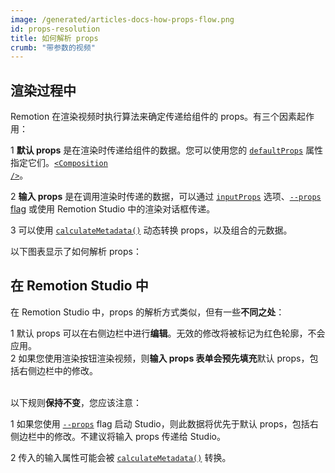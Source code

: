 ```yaml
---
image: /generated/articles-docs-how-props-flow.png
id: props-resolution
title: 如何解析 props
crumb: "带参数的视频"
---
```



## 渲染过程中

Remotion 在渲染视频时执行算法来确定传递给组件的 props。有三个因素起作用：

<Step>1</Step> <strong>默认 props</strong> 是在渲染时传递给组件的数据。您可以使用您的 <a href="/docs/composition#defaultprops"><code>defaultProps</code></a> 属性指定它们。<a href="/docs/composition#defaultprops"><code>&lt;Composition /&gt;</code></a>。<br/>

<Step>2</Step> <strong>输入 props</strong> 是在调用渲染时传递的数据，可以通过 <a href="/docs/renderer/render-media#inputprops"><code>inputProps</code></a> 选项、<a href="/docs/cli/render#--props"><code>--props</code> flag</a> 或使用 Remotion Studio 中的渲染对话框传递。<br/>

<Step>3</Step> 可以使用 <a href="/docs/composition#calculatemetadata"><code>calculateMetadata()</code></a> 动态转换 props，以及组合的元数据。

以下图表显示了如何解析 props：

<HowPropsFlow/>

## 在 Remotion Studio 中

在 Remotion Studio 中，props 的解析方式类似，但有一些<strong>不同之处</strong>：

<Step>1</Step> 默认 props 可以在右侧边栏中进行<strong>编辑</strong>。无效的修改将被标记为红色轮廓，不会应用。<br/>
<Step>2</Step> 如果您使用渲染按钮渲染视频，则<strong>输入 props 表单会预先填充</strong>默认 props，包括右侧边栏中的修改。<br/><br/>

以下规则<strong>保持不变</strong>，您应该注意：

<Step>1</Step> 如果您使用 <a href="/docs/cli/studio#--props"><code>--props</code></a> flag 启动 Studio，则此数据将优先于默认 props，包括右侧边栏中的修改。不建议将输入 props 传递给 Studio。<br/>

<Step>2</Step> 传入的输入属性可能会被 <a href="/docs/composition#calculatemetadata"><code>calculateMetadata()</code></a> 转换。 <br/>
